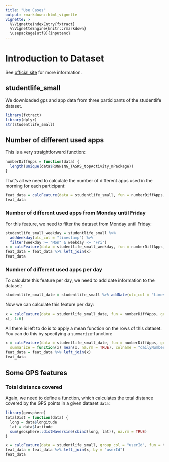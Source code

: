 ```yaml
---
title: "Use Cases"
output: rmarkdown::html_vignette
vignette: >
  %\VignetteIndexEntry{fxtract}
  %\VignetteEngine{knitr::rmarkdown}
  \usepackage[utf8]{inputenc}
---
```


# Introduction to Dataset

See [official site](http://studentlife.cs.dartmouth.edu/dataset.html) for more information.

## studentlife_small
We downloaded gps and app data from three participants of the studentlife dataset.


```r
library(fxtract)
library(dplyr)
str(studentlife_small)
```

<!-- # ```{r, message = FALSE, warning = FALSE} -->
<!-- # library(dplyr) -->
<!-- # studentlife_small %>% distinct(userId) -->
<!-- # ``` -->

## Number of different used apps

This is a very straightforward function: 
```r
numberDiffApps = function(data) {
  length(unique(data$RUNNING_TASKS_topActivity_mPackage))
}
```

That's all we need to calculate the number of different apps used in the morning for each participant:

```r
feat_data = calcFeature(data = studentlife_small, fun = numberDiffApps, group_col = "userId")
feat_data
```

### Number of different used apps from Monday until Friday 
For this feature, we need to filter the dataset from Monday until Friday:
```r
studentlife_small_weekday = studentlife_small %>% 
  addWeekday(utc_col = "timestamp") %>%
  filter(weekday >= "Mon" & weekday <= "Fri")
x = calcFeature(data = studentlife_small_weekday, fun = numberDiffApps, group_col = "userId", colname = "numberDiffAppsWeekday")
feat_data = feat_data %>% left_join(x)
feat_data
```

### Number of different used apps per day
To calculate this feature per day, we need to add date information to the dataset:
```r
studentlife_small_date = studentlife_small %>% addDate(utc_col = "timestamp")
```

Now we can calculate this feature per day:
```r
x = calcFeature(data = studentlife_small_date, fun = numberDiffApps, group_col = c("userId", "date"))
x[, 1:6]
```

All there is left to do is to apply a mean function on the rows of this dataset. You can do this by specifying a `summarize`-function:
```r
x = calcFeature(data = studentlife_small_date, fun = numberDiffApps, group_col = c("userId", "date"), 
  summarize = function(x) mean(x, na.rm = TRUE), colname = "dailyNumberDiffApps")
feat_data = feat_data %>% left_join(x)
feat_data
```


## Some GPS features {.tabset}
### Total distance covered
Again, we need to define a function, which calculates the total distance covered by the GPS points in a given dataset `data`:

```r
library(geosphere)
totalDist = function(data) {
  long = data$longitude
  lat = data$latitude
  sum(geosphere::distHaversine(cbind(long, lat)), na.rm = TRUE)
}
```

```r
x = calcFeature(data = studentlife_small, group_col = "userId", fun = totalDist)
feat_data = feat_data %>% left_join(x, by = "userId")
feat_data 
```


<!-- ##  -->


<!-- ## Mean number of different used apps in the morning per day -->
<!-- Let us define "morning" by 6am until 9am. The dataset does not have any information of the time of the day, but it is available via the UTC timestamp. We also need date information, to calculate this feature per day. -->

<!-- ```{r, message = FALSE, warning = FALSE} -->
<!-- library(dplyr) -->
<!-- studentlife_small = studentlife_small %>% addTime(utc_col = "timestamp") %>% addDate(utc_col = "timestamp") -->
<!-- studentlife_small_morning = studentlife_small %>% filterDaytime(from_time = "06:00:00", until_time = "09:00:00") -->
<!-- ``` -->

<!-- Now we need a function, which calculates the number of different used apps from a given dataset `data`: -->

<!-- ```{r} -->
<!-- numberDiffApps = function(data) { -->
<!--   length(unique(data$RUNNING_TASKS_topActivity_mPackage)) -->
<!-- } -->
<!-- ``` -->

<!-- That's all we need to calculate the number of different apps used in the morning for each participant: -->

<!-- ```{r} -->
<!-- feat_data = calcFeature(data = studentlife_small_morning, group_col = c("userId", "date"), fun = numberDiffApps,  -->
<!--   summarize = function(x) mean(x, na.rm = TRUE), colname = "dailyMeanNumDiffAppsMorning") -->
<!-- feat_data -->
<!-- ``` -->
